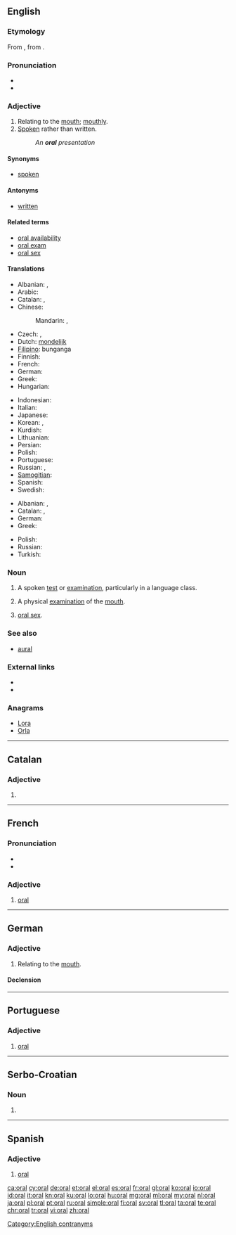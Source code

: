 {{also|Oral}}
==English==

===Etymology===
From {{etyl|NL.|en}} {{term|oralis||of the mouth}}, from {{etyl|la|en}} {{term|os||the mouth|lang=la}}.

===Pronunciation===
* {{IPA|/ˈɔːɹəl/}}
* {{rhymes|ɔːɹəl}}

===Adjective===
{{en-adj|-}}

# Relating to the [[mouth]]; [[mouthly]].
# [[spoken|Spoken]] rather than written.
#: ''An '''oral''' presentation''

====Synonyms====
* [[spoken]]

====Antonyms====
* [[written]]

====Related terms====
* [[oral availability]]
* [[oral exam]]
* [[oral sex]]

====Translations====
{{trans-top|relating to the mouth}}
* Albanian: {{t|sq|gojor}}, {{t|sq|oral}}
* Arabic: {{t|ar|شفهي|tr=sháfahi}}
* Catalan: {{t+|ca|oral}}, {{t|ca|bucal}}
* Chinese:
*: Mandarin: {{t|cmn|口頭|alt=口頭的|sc=Hani}},  {{t|cmn|口头|alt=口头的|tr=kǒutóu-de|sc=Hani}}
* Czech: {{t+|cs|ústní}}, {{t|cs|orální}}
* Dutch: [[mondelijk]]
* [[Filipino]]: bunganga
* Finnish: {{t+|fi|suullinen}}
* French: {{t+|fr|oral}}
* German: {{t+|de|oral}}
* Greek: {{t+|el|στοματικός|tr=stomatikós}}
* Hungarian: {{t+|hu|orális}}
{{trans-mid}}
* Indonesian: {{t+|id|lisan}}
* Italian: {{t+|it|orale}}
* Japanese: {{t+|ja|口頭|alt=口頭の|tr=こうｔこうの, kōtō-no}}
* Korean: {{t+|ko|구두|alt=구두의|tr=kudu-ui|sc=Hang}}, {{t+|ko|구두|alt=입의}}
* Kurdish: {{t+|ku|devkî}}
* Lithuanian: {{t|lt|oralinis}}
* Persian: {{t+|fa|دهانی|tr=dahâni|sc=fa-Arab}}
* Polish: {{t+|pl|ustny|m}}
* Portuguese: {{t+|pt|oral}}
* Russian: {{t+|ru|ротовой|tr=rotovój}}, {{t+|ru|оральный|tr=orál'nyj}}
* [[Samogitian]]: {{t|sgs|oralėnės}}
* Spanish: {{t+|es|oral}}
* Swedish: {{t+|sv|muntlig}}
{{trans-bottom}}

{{trans-top|spoken}}
* Albanian: {{t|sq|gojor}}, {{t|sq|falur}}
* Catalan: {{t+|ca|oral}}, {{t+|ca|verbal}}
* German: {{t+|de|mündlich}}
* Greek: {{t+|el|προφορικός|tr=proforikós}}
{{trans-mid}}
* Polish: {{t+|pl|ustny}}
* Russian: {{t+|ru|устный|tr=ústnyj}}
* Turkish: {{t+|tr|sözlü}}
{{trans-bottom}}

===Noun===
{{en-noun}}

# {{context|countable|lang=en}} A spoken [[test]] or [[examination]], particularly in a language class.
# {{context|countable|lang=en}} A physical [[examination]] of the [[mouth]].
# {{context|uncountable|lang=en}} [[oral sex]].

===See also===
* [[aural]]

===External links===
* {{R:Webster 1913}}
* {{R:Century 1911}}

===Anagrams===
* [[Lora#English|Lora]]
* [[Orla#English|Orla]]

[[Category:English contranyms]]

----

==Catalan==

===Adjective===
{{ca-adj|mf}}

# {{l|en|oral}}

----

==French==

===Pronunciation===
* {{IPA|/ɔʁal/|lang=fr}}
* {{homophones|orale|orales|lang=fr}}

===Adjective===
{{fr-adj-al|or}}

# [[#English|oral]]

----

==German==

===Adjective===
{{de-adj|-}}

# Relating to the [[mouth]].

====Declension====
{{de-decl-adj-notcomp|oral}}
----

==Portuguese==

===Adjective===
{{pt-adj|or|al}}

# [[#English|oral]]

----
==Serbo-Croatian==

===Noun===
{{sh-noun|g=m|}}

# {{obsolete spelling of|orao|lang=sh}}

----

==Spanish==

===Adjective===
{{es-adj|pl=orales}}

# [[#English|oral]]

[[ca:oral]]
[[cy:oral]]
[[de:oral]]
[[et:oral]]
[[el:oral]]
[[es:oral]]
[[fr:oral]]
[[gl:oral]]
[[ko:oral]]
[[io:oral]]
[[id:oral]]
[[it:oral]]
[[kn:oral]]
[[ku:oral]]
[[lo:oral]]
[[hu:oral]]
[[mg:oral]]
[[ml:oral]]
[[my:oral]]
[[nl:oral]]
[[ja:oral]]
[[pl:oral]]
[[pt:oral]]
[[ru:oral]]
[[simple:oral]]
[[fi:oral]]
[[sv:oral]]
[[tl:oral]]
[[ta:oral]]
[[te:oral]]
[[chr:oral]]
[[tr:oral]]
[[vi:oral]]
[[zh:oral]]